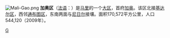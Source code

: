 [[File:Mali-Gao.png|right]]
'''加奥区'''（[[法语|法语]]：'''{{lang|fr|Région de Gao}}'''）是[[马里|马里]]的一个[[马里行政区划|大区]]，首府[[加奥|加奥]]。该区北接[[基达尔区|基达尔区]]，西邻[[通布图区|通布图区]]，东南两面与[[尼日尔|尼日尔]]接壤。面积170,572平方公里，人口544,120（2009年）。

{{Mali regions}}

{{加奧區}}

{{DEFAULTSORT:Gao}}
[[Category:马里区份|G]]


{{Mali-stub}}
